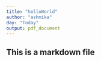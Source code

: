 ```yaml
---
title: "helloWorld"
author: "ashmika"
day: "Today"
output: pdf_document
---
```




## This is a markdown file

